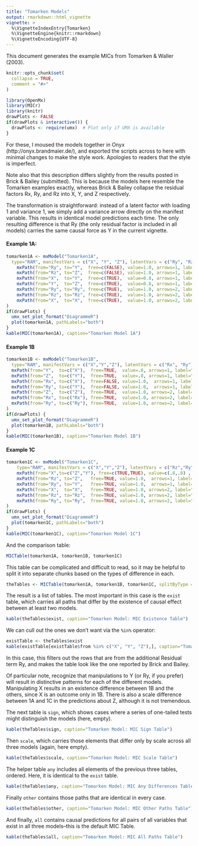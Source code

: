 ```yaml
---
title: "Tomarken Models"
output: rmarkdown::html_vignette
vignette: >
  %\VignetteIndexEntry{Tomarken}
  %\VignetteEngine{knitr::rmarkdown}
  %\VignetteEncoding{UTF-8}
---
```

This document generates the example MICs from Tomarken & Waller (2003).
```r
knitr::opts_chunk$set(
  collapse = TRUE,
  comment = "#>"
)
```

```r
library(OpenMx)
library(MICr)
library(knitr)
drawPlots <- FALSE
if(drawPlots & interactive()) {
  drawPlots <- require(umx)  # Plot only if UMX is available
}
```
For these, I moused the models together in Onyx (http://onyx.brandmaier.de/), 
and exported the scripts across to here with minimal changes to make the style
work.  Apologies to readers that the style is imperfect.

Note also that this description differs slightly from the results posted in Brick & Bailey (submitted).  This is because the models here resemble the Tomarken examples exactly, whereas Brick & Bailey collapse the residual factors Rx, Ry, and Rz into X, Y, and Z respectively.  

The transformation is straightforward: instead of a latent factor with loading 1 and variance 1, we simply add a variance arrow directly on the manifest variable.  This results in identical model predictions each time.  The only resulting difference is that Ry (the only residual factor is included in all models) carries the same causal force as Y in the current vignette.

#### Example 1A:
```r
tomarken1A <- mxModel("Tomarken1A", 
  type="RAM", manifestVars = c("X", "Y", "Z"), latentVars = c("Ry", "Rz"),
    mxPath(from="Ry", to="Y",  free=c(FALSE), value=1.0, arrows=1, label=c("Ry_TO_Y") ),
    mxPath(from="Rz", to="Z",  free=c(FALSE), value=1.0, arrows=1, label=c("Rz_TO_Z") ),
    mxPath(from="X",  to="Y",  free=c(TRUE),  value=0.8, arrows=1, label=c("_alpha") ),
    mxPath(from="Y",  to="Z",  free=c(TRUE),  value=0.8, arrows=1, label=c("_beta") ),
    mxPath(from="Ry", to="Ry", free=c(TRUE),  value=1.0, arrows=2, label=c("_V__Ry_") ),
    mxPath(from="Rz", to="Rz", free=c(TRUE),  value=1.0, arrows=2, label=c("_V__Rz_") ),
    mxPath(from="X",  to="X",  free=c(TRUE),  value=1.0, arrows=2, label=c("_V_X") )
)
if(drawPlots) {
  umx_set_plot_format("DiagrammeR")
  plot(tomarken1A, pathLabels="both")
}
kable(MIC(tomarken1A), caption="Tomarken Model 1A")
```

#### Example 1B
```r
tomarken1B <- mxModel("Tomarken1B", 
  type="RAM", manifestVars = c("X","Y","Z"), latentVars = c("Rx", "Ry"),
  mxPath(from="Y",  to=c("X"),  free=TRUE,  value=.8, arrows=1, label="__alpha_2"),
  mxPath(from="Z",  to=c("Y"),  free=TRUE,  value=.8, arrows=1, label="__beta_2"),
  mxPath(from="Rx", to=c("X"),  free=FALSE, value=1.0,  arrows=1, label="Rx_TO_X"),
  mxPath(from="Ry", to=c("Y"),  free=FALSE, value=1.0,  arrows=1, label="Ry_TO_Y"),
  mxPath(from="Z",  to=c("Z"),  free=TRUE,  value=1.0, arrows=2, label="_V_Z"),
  mxPath(from="Rx", to=c("Rx"), free=TRUE,  value=1.0, arrows=2, label="_V__Rx_"),
  mxPath(from="Ry", to=c("Ry"), free=TRUE,  value=1.0, arrows=2, label="_V__Ry_")
)
if(drawPlots) {
  umx_set_plot_format("DiagrammeR")
  plot(tomarken1B, pathLabels="both")
}
kable(MIC(tomarken1B), caption="Tomarken Model 1B")
```

#### Example 1C
```r
tomarken1C <- mxModel("Tomarken1C", 
    type="RAM", manifestVars = c("X","Y","Z"), latentVars = c("Rz","Ry"),
    mxPath(from="X",to=c("Z","Y"), free=c(TRUE,TRUE), value=c(.8,.8) , arrows=1,     label=c("beta_3","alpha_3") ),
    mxPath(from="Rz", to="Z",   free=TRUE, value=1.0,  arrows=1, label="Rz_TO_Z" ),
    mxPath(from="Ry", to="Y",   free=TRUE, value=1.0,  arrows=1, label="Ry_TO_Y" ),
    mxPath(from="X",  to="X",   free=TRUE, value=1.0, arrows=2, label="V_X" ),
    mxPath(from="Rz", to="Rz",  free=TRUE, value=1.0, arrows=2, label="V__Rz_" ),
    mxPath(from="Ry", to="Ry",  free=TRUE, value=1.0, arrows=2, label="V__Ry_" )
)
if(drawPlots) {
  umx_set_plot_format("DiagrammeR")
  plot(tomarken1C, pathLabels="both")
}
kable(MIC(tomarken1C), caption="Tomarken Model 1C")
```

And the comparison table:
```r
MICTable(tomarken1A, tomarken1B, tomarken1C)
```

This table can be complicated and difficult to read, so it may be helpful to split it into separate chunks based on the types of difference in each.

```r
theTables <- MICTable(tomarken1A, tomarken1B, tomarken1C, splitByType = TRUE)
```

The result is a list of tables.  The most important in this case is the `exist` table, which carries all paths that differ by the existence of causal effect between at least two models.
```r
kable(theTables$exist, caption="Tomarken Model: MIC Existence Table")
```

We can cull out the ones we don't want via the `%in%` operator:
```r
existTable <- theTables$exist
kable(existTable[existTable$from %in% c("X", "Y", "Z"),], caption="Tomarken Model: MIC Existence Table (Reduced)", row.names=FALSE)
```

In this case, this filters out the rows that are from the additional Residual term Ry, and makes the table look like the one reported by Brick and Bailey.

Of particular note, recognize that manipulations to Y (or Ry, if you prefer) will result in distinctive patterns for each of the different models. Manipulating X results in an existence difference between 1B and the others, since X is an outcome only in 1B.  There is also a scale difference between 1A and 1C in the predictions about Z, although it is not tremendous.

The next table is `sign`, which shows cases where a series of one-tailed tests might distinguish the models (here, empty).
```r
kable(theTables$sign, caption="Tomarken Model: MIC Sign Table")
```

Then `scale`, which carries those elements that differ only by scale across all three models (again, here empty).
```r
kable(theTables$scale, caption="Tomarken Model: MIC Scale Table")
```

The helper table `any` includes all elements of the previous three tables, ordered.  Here, it is identical to the `exist` table.
```r
kable(theTables$any, caption="Tomarken Model: MIC Any Differences Table")
```


Finally `other` contains those paths that are identical in every case.
```r
kable(theTables$other, caption="Tomarken Model: MIC Other Paths Table")
```

And finally, `all` contains causal predictions for all pairs of all variables that exist in all three models--this is the default MIC Table.
```r
kable(theTables$all, caption="Tomarken Model: MIC All Paths Table")
```

